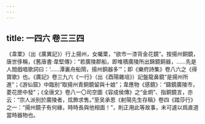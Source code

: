 ```yaml
---
---
---
```

title: 一四六 卷三三四
---




《韋栗》（出《廣異記》）行上揚州，女囑栗，“欲市一漆背金花鏡”。按揚州銅鏡，唐世侈稱，《舊唐書·韋堅傳》：“若廣陵郡船，即堆積廣陵所出錦鏡銅器，……先是人間戲唱歌詞曰：‘……潭裏舟船鬧，揚州銅器多’”；即《樂府詩集》卷八六之《得寶歌》也。《廣記》卷三九六《一行》（出《酉陽雜俎》）記盤龍鼻鏡“是揚州所進”；《游仙窟》中臨别“取揚州青銅鏡留與十娘”；韋應物《感鏡》：“鑄鏡廣陵市，菱花匣中發”；《全唐文》卷八一〇司空圖《容成侯傳》之“金炯”、指銅鏡言，亦云：“宗人派别於廣陵者，炫飾求售。”至吴承恩《射陽先生存稿》卷四《踏莎行》之一：“揚州鏡子有何緣，時時長與他相面！”，則正用此等故事，未可遽以爲直道當時器物也。